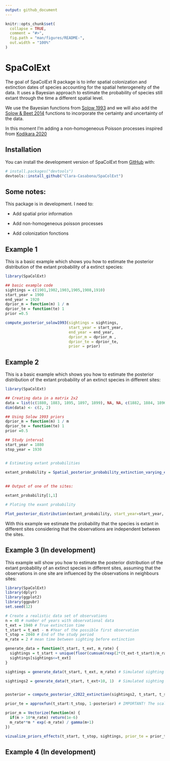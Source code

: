 ```yaml
---
output: github_document
---
```


<!-- README.md is generated from README.Rmd. Please edit that file -->

```r
knitr::opts_chunk$set(
  collapse = TRUE,
  comment = "#>",
  fig.path = "man/figures/README-",
  out.width = "100%"
)
```

# SpaColExt

<!-- badges: start -->
<!-- badges: end -->

The goal of SpaColExt R package is to infer spatial colonization and extinction dates of species accounting for the spatial heterogeneity of the data. It uses a Bayesian approach to estimate the probability of species still extant through the time a different spatial level.

We use the Bayesian functions from [Solow 1993](https://www.jstor.org/stable/1940821?seq=1) and we will also add the  [Solow & Beet 2014](https://www.researchgate.net/publication/262387815_On_Uncertain_Sightings_and_Inference_about_Extinction) functions to incorporate the certainty and uncertainty of the data. 

In this moment I'm adding a non-homogeneous Poisson processes inspired from  [Kodikara 2020](https://besjournals.onlinelibrary.wiley.com/doi/abs/10.1111/2041-210X.13542) 

## Installation

You can install the development version of SpaColExt from [GitHub](https://github.com/) with:

``` r
# install.packages("devtools")
devtools::install_github("Clara-Casabona/SpaColExt")
```

## Some notes:

This package is in development. I need to:

- Add spatial prior information

- Add non-homogeneous poisson processes

- Add colonization fonctions

## Example 1 
 
This is a basic example which shows you how to estimate the posterior distribution of the extant probability of a extinct species:

```r
library(SpaColExt)

## basic example code
sightings = c(1901,1902,1903,1905,1908,1910)
start_year = 1900
end_year = 1920
dprior_m = function(m) 1 / m
dprior_te = function(te) 1
prior =0.5

compute_posterior_solow1993(sightings = sightings, 
                            start_year = start_year,
                            end_year = end_year, 
                            dprior_m = dprior_m ,
                            dprior_te = dprior_te,
                            prior = prior)
```


## Example 2 
 
This is a basic example which shows you how to estimate the posterior distribution of the extant probability of an extinct species in different sites:

```r
library(SpaColExt)

## Creating data in a matrix 2x2
data = list(c(1880, 1883, 1895, 1897, 1899), NA, NA, c(1882, 1884, 1896, 1898))
dim(data) <- c(2, 2)

## Using Solow 1993 priors
dprior_m = function(m) 1 / m
dprior_te = function(te) 1
prior =0.5

## Study interval
start_year = 1880
stop_year = 1930


# Estimating extant probabilities

extant_probability = Spatial_posterior_probability_extinction_varying_end_year(data, 
                                                                               start_year=start_year,
                                                                               stop_year=stop_year)
## Output of one of the sites:

extant_probability[1,1]

# Ploting the exant probability

Plot_posterior_distribution(extant_probability, start_year=start_year, stop_year=stop_year)
```


With this example we estimate the probability that the species is extant in different sites considering that the observations are independent between the sites.

## Example 3 (In development)

This example will show you how to estimate the posterior distribution of the extant probability of an extinct species in different sites, assuming that the observations in one site are influenced by the observations in neighbours sites:

```r
library(SpaColExt)
library(dplyr)
library(ggplot2)
library(ggpubr)
set.seed(12)

# Create a realistic data set of observations 
n = 40 # number of years with observational data
t_ext = 1940 # True extinction time
t_start = t_ext - n #Year of the possible first observation
t_stop = 2040 # End of the study period
m_rate = 2 # mean time between sighting before extinction

generate_data = function(t_start, t_ext, m_rate) {
  sightings = t_start + unique(floor(cumsum(rexp(2*(t_ext-t_start)/m_rate, 1/m_rate))))
  sightings[sightings<=t_ext]
}

sightings = generate_data(t_start, t_ext, m_rate) # Simulated sighting used to predict extinction in a specific place

sightings2 = generate_data(t_start, t_ext+10, 1)  # Simulated sighting list to estimate the first posterior distribution of extinction date 


posterior = compute_posterior_c2022_extinction(sightings2, t_start, t_stop)

prior_te = approxfun(t_start:t_stop, 1-posterior) # IMPORTANT! The scaling still in progress! This might be modified in the next weeks. 

prior_m = Vectorize(function(m) {
  if(m > 10*m_rate) return(1e-6)
  m_rate**m * exp(-m_rate) / gamma(m+1)
})

vizualize_priors_effects(t_start, t_stop, sightings, prior_te = prior_te, prior_m = prior_m)


```

## Example 4 (In development) 


